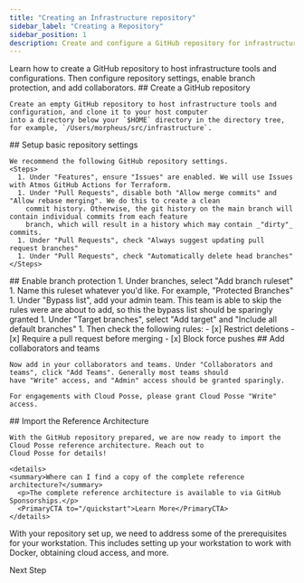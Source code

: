 ```yaml
---
title: "Creating an Infrastructure repository"
sidebar_label: "Creating a Repository"
sidebar_position: 1
description: Create and configure a GitHub repository for infrastructure
---
```


<Intro>
Learn how to create a GitHub repository to host infrastructure tools and configurations. Then configure repository settings, enable branch protection, and add collaborators.
</Intro>

<Steps>
  <Step>
    ## <StepNumber/> Create a GitHub repository

    Create an empty GitHub repository to host infrastructure tools and configuration, and clone it to your host computer
    into a directory below your `$HOME` directory in the directory tree, for example, `/Users/morpheus/src/infrastructure`.
  </Step>

  <Step>
    ## <StepNumber/> Setup basic repository settings

    We recommend the following GitHub repository settings.
    <Steps>
      1. Under "Features", ensure "Issues" are enabled. We will use Issues with Atmos GitHub Actions for Terraform.
      1. Under "Pull Requests", disable both "Allow merge commits" and "Allow rebase merging". We do this to create a clean
        commit history. Otherwise, the git history on the main branch will contain individual commits from each feature
        branch, which will result in a history which may contain _"dirty"_ commits.
      1. Under "Pull Requests", check "Always suggest updating pull request branches"
      1. Under "Pull Requests", check "Automatically delete head branches"
    </Steps>
  </Step>

  <Step>
    ## <StepNumber/> Enable branch protection
    <Steps>
      1. Under branches, select "Add branch ruleset"
      1. Name this ruleset whatever you'd like. For example, "Protected Branches"
      1. Under "Bypass list", add your admin team. This team is able to skip the rules were are about to add, so this the
        bypass list should be sparingly granted
      1. Under "Target branches", select "Add target" and "Include all default branches"
      1. Then check the following rules:
          - [x] Restrict deletions
          - [x] Require a pull request before merging
          - [x] Block force pushes
    </Steps>
  </Step>

  <Step>
    ## <StepNumber/> Add collaborators and teams

    Now add in your collaborators and teams. Under "Collaborators and teams", click "Add Teams". Generally most teams should
    have "Write" access, and "Admin" access should be granted sparingly.

    For engagements with Cloud Posse, please grant Cloud Posse "Write" access.
  </Step>

  <Step>
    ## <StepNumber/> Import the Reference Architecture

    With the GitHub repository prepared, we are now ready to import the Cloud Posse reference architecture. Reach out to
    Cloud Posse for details!

    <details>
    <summary>Where can I find a copy of the complete reference architecture?</summary>
      <p>The complete reference architecture is available to via GitHub Sponsorships.</p>
      <PrimaryCTA to="/quickstart">Learn More</PrimaryCTA>
    </details>
  </Step>
</Steps>

<ActionCard title="What comes next?">
  With your repository set up, we need to address some of the prerequisites for your workstation.
  This includes setting up your workstation to work with Docker, obtaining cloud access, and more.

  <PrimaryCTA to="/layers/foundation/prerequisites">Next Step</PrimaryCTA>
</ActionCard>
